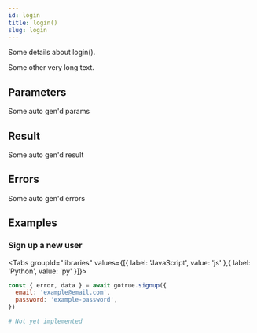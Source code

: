 ```yaml
---
id: login
title: login()
slug: login
---
```



Some details about login().

Some other very long text.



## Parameters

Some auto gen'd params

## Result

Some auto gen'd result

## Errors

Some auto gen'd errors

## Examples
### Sign up a new user

<Tabs
  groupId="libraries"
  values={[{ label: 'JavaScript', value: 'js' },{ label: 'Python', value: 'py' }]}>

<TabItem value="js">

```js
const { error, data } = await gotrue.signup({
  email: 'example@email.com',
  password: 'example-password',
})
```


</TabItem>
<TabItem value="py">

```py
# Not yet implemented
```


</TabItem>

</Tabs>